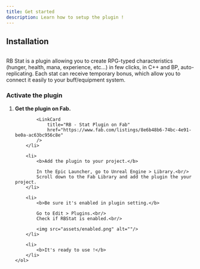 ```yaml
---
title: Get started
description: Learn how to setup the plugin !
---
```



## Installation

<img src="assets/title.jpg" alt=""/>

RB Stat is a plugin allowing you to create RPG-typed characteristics (hunger, health, mana, experience, etc...) in few clicks, in C++ and BP, auto-replicating. Each stat can receive temporary bonus, which allow you to connect it easily to your buff/equipment system.

### Activate the plugin

<Steps>
	<ol>
		<li>
			<b>Get the plugin on Fab.</b>
			
			<LinkCard
				title="RB - Stat Plugin on Fab"
				href="https://www.fab.com/listings/8e6b48b6-74bc-4e91-be0a-ac63bc956c8e"
			/>
		</li>
			
		<li>
			<b>Add the plugin to your project.</b>
			
			In the Epic Launcher, go to Unreal Engine > Library.<br/>
			Scroll down to the Fab Library and add the plugin the your project.
		</li>

		<li>
			<b>Be sure it's enabled in plugin setting.</b>
			
			Go to Edit > Plugins.<br/>
			Check if RBStat is enabled.<br/>
			
			<img src="assets/enabled.png" alt=""/>
		</li>

		<li>
			<b>It's ready to use !</b>
		</li>
	</ol>

</Steps>
